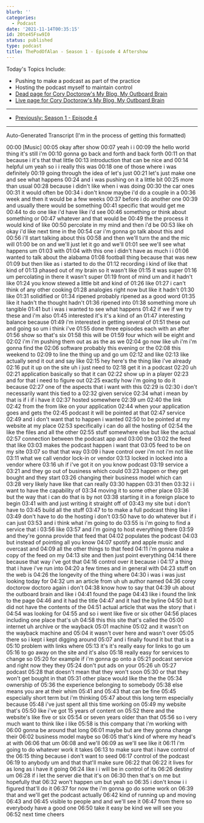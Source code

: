 ```yaml
---
blurb: ''
categories:
  - Podcast
date: '2021-11-14T00:35:15'
id: 20te45Fsw9I0
status: published
type: podcast
title: ThePodOfAlan - Season 1 - Episode 4 Aftershow
---
```


<YouTubeVideo id="oWoG7W-bwmU" />

Today's Topics Include:

- Pushing to make a podcast as part of the practice
- Hosting the podcast myself to maintain control
- [Dead page for Cory Doctorow's My Blog, My Outboard Brain](https://craphound.com/articles/2002/05/07/my-blog-my-outboard-brain/)
- [Live page for Cory Doctorow's My Blog, My Outboard Brain](https://web.archive.org/web/20040616083132/http://www.oreillynet.com/pub/a/javascript/2002/01/01/cory.html)

---

- [Previously: Season 1 - Episode 4](/posts/20tXfNxVDkMa--thepodofalan--season-1--episode-4)


---

Auto-Generated Transcript (I'm in the process of getting this formatted)

00:00
[Music]
00:05
okay after show
00:07
yeah i i
00:09
the hello world thing it's still i'm
00:10
gonna go back and forth and back forth
00:11
on that because i it's that that little
00:13
introduction that can be nice and
00:14
helpful um yeah so i i really this was
00:18
one of those where i was definitely
00:19
going through the idea of let's just
00:21
let's just make one and see what happens
00:24
and i was pushing on it a little bit
00:25
more than usual
00:28
because i didn't like when i was doing
00:30
the car ones
00:31
it would often be
00:34
i don't know maybe i'd do a couple in a
00:36
week and then it would be a few weeks
00:37
before i do another one
00:39
and usually there would be something
00:41
specific that would get me
00:44
to do one like i'd have like i'd see
00:46
something or think about something or
00:47
whatever and that would be
00:49
the the process it would kind of like
00:50
percolate in my mind and then i'd be
00:53
like oh okay i'd like next time in the
00:54
car i'm gonna go talk about this and
00:56
i'll start talking about this
00:58
and then we'll turn the and the mic will
01:00
be on and we'll just let it go and we'll
01:01
see we'll see what happens um
01:03
with
01:04
with this one i didn't have as much i i
01:06
wanted to talk about the alabama
01:08
football thing because that was new
01:09
but then like as i started to do the
01:12
recording i kind of like that kind of
01:13
phased out of my brain so it wasn't like
01:15
it was super
01:16
um percolating in there it wasn't super
01:19
front of mind um and it hadn't like
01:24
you know stewed a little bit and kind of
01:26
like
01:27
i can't think of any other cooking
01:28
analogies right now but like it hadn't
01:30
like
01:31
solidified or
01:34
ripened probably ripened as a good word
01:35
like it hadn't the thought hadn't
01:36
ripened into
01:38
something more uh tangible
01:41
but i was i wanted to see what happens
01:42
if we if we try these and i'm also
01:45
interested it's it's a kind of an
01:47
interesting balance because
01:49
i'm interested in getting several of
01:51
these out and going so um i think i've
01:55
done three episodes each with an after
01:56
show so that's six
01:58
this will be
01:59
four which will be eight and
02:02
i'm i'm pushing them out as as the as we
02:04
go now like uh i'm i'm gonna find the
02:06
software probably this evening or the
02:08
this weekend to
02:09
to line the thing up and go um
02:12
and like
02:13
like actually send it out and say like
02:15
hey here's the thing like i've already
02:16
put it up on the site uh i just need to
02:18
get it in a podcast
02:20
uh
02:21
application basically so that it can
02:22
show up in a player
02:23
and for that i need to figure out
02:25
exactly how i'm going to do it because
02:27
one of the aspects that i want with this
02:29
is
02:30
i don't necessarily want this tied to a
02:32
given service
02:34
what i mean by that is if i if i have it
02:37
hosted somewhere
02:39
um
02:40
the link
02:42
from the from like on your application
02:44
when your application goes and gets the
02:45
podcast it will be pointed at that
02:47
service
02:49
and i don't want that to happen i wanted
02:50
to be pointed at my website at my place
02:53
specifically i can do all the hosting of
02:54
the like the files and all the other
02:55
stuff somewhere else but like the actual
02:57
connection between the podcast app and
03:00
the
03:02
the feed that like
03:03
makes the podcast happen i want that
03:05
feed to be on my site
03:07
so that that way
03:09
i have control over i'm not i'm not like
03:11
what we call vendor lock-in or vendor
03:13
locked in locked into a vendor where
03:16
uh if i've got it on you know podcast
03:19
service a
03:21
and they go out of business which could
03:23
happen or they get bought and they start
03:26
changing their business model which can
03:28
very likely have like that can really
03:30
happen
03:31
then
03:32
i i want to have the capability of
03:34
moving it to some other place
03:36
but the way that i can do that is by not
03:38
starting it in a foreign place to begin
03:41
with and just writing it straight off of
03:43
my site but i don't have to
03:45
build all the stuff
03:47
to to make a full podcast thing like i
03:49
don't have to do the hosting i don't
03:50
have to do whatever but if i can just
03:53
and i think what i'm going to do
03:55
is i'm going to find a service that i
03:56
like
03:57
and i'm going to host everything there
03:59
and they're gonna provide that feed that
04:02
populates the podcast
04:03
but instead of pointing all you know
04:07
spotify and apple music and overcast and
04:09
all the other things to that feed
04:11
i'm gonna make a copy of the feed on my
04:13
site and then just point everything
04:14
there because that way i've got that
04:16
control over it because i
04:17
a thing that i have i've run into
04:20
a few times and in general with
04:23
stuff on the web is
04:26
the longevity of the thing where
04:30
i was i was just looking today for
04:32
um an article from uh uh author named
04:36
corey doctorow doctoro again i don't
04:38
know how to say that
04:39
uh about the outboard brain and like i
04:41
found the page
04:43
like i found the link to the page
04:46
and it had the title
04:47
and it had the byline
04:50
but it did not have the contents of the
04:51
actual article that was the story that i
04:54
was looking for
04:55
and so i went like five or six other
04:56
places including one place that's uh
04:58
this this site that's called the
05:00
internet uh archive or the wayback
05:01
machine
05:02
and it wasn't on the wayback machine and
05:04
it wasn't over here and wasn't over
05:05
there so i kept i kept digging around
05:07
and i finally found it but that is a
05:10
problem with links where
05:13
it's it's really easy for links to go um
05:16
to go away on the site and it's also
05:18
really easy for services to change so
05:20
for example if i'm gonna go onto a
05:21
podcast service and right now they they
05:24
don't put ads on your
05:26
uh
05:27
podcast
05:28
that doesn't mean that they won't soon
05:30
or that they won't get bought in that
05:31
other place would like the the the
05:34
ownership of
05:36
the experience belonging to somebody
05:38
else means you are at their whim
05:41
and
05:43
that can be fine
05:45
especially short term but i'm thinking
05:47
about this long term especially because
05:48
i've just spent all this time working on
05:49
my website that's
05:50
like i've got 15 years of content on
05:52
there and the website's like five or six
05:54
or seven years older than that
05:56
so i very much want to think like i like
05:58
is this company that i'm working with
06:00
gonna be around that long
06:01
maybe but are they gonna change their
06:02
business model maybe so
06:05
that's kind of where my head's at with
06:06
that um
06:08
and we'll
06:09
as we'll see like it
06:11
i'm going to do whatever work it takes
06:13
to make sure that i have control of the
06:15
thing because i don't want to seed
06:17
control of the podcast
06:19
to anybody um and that that'll make sure
06:22
that
06:22
it lives for as long as i have it going
06:24
like i i will be in control of its
06:26
destiny um
06:28
if i let the server die that it's on
06:30
then that's on me but hopefully that
06:32
won't happen um but yeah so
06:35
i don't know i i figured that'll do it
06:37
for now the i'm gonna go do some work on
06:39
that and we'll get the podcast actually
06:42
kind of running up and moving
06:43
and
06:45
visible to people and and we'll see it
06:47
from there so everybody have a good one
06:50
take it easy be kind we will see you
06:52
next time cheers



